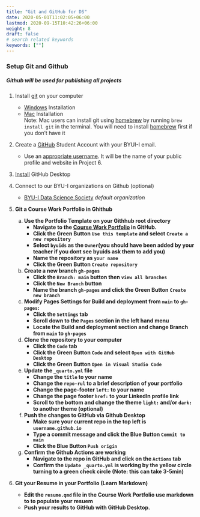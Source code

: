 ```yaml
---
title: "Git and GitHub for DS"
date: 2020-05-01T11:02:05+06:00
lastmod: 2020-09-15T10:42:26+06:00
weight: 8
draft: false
# search related keywords
keywords: [""]
---
```


### Setup Git and Github 
##### Github will be used for publishing all projects

1. Install [git](https://git-scm.com/) on your computer   
    * [Windows](https://git-scm.com/download/win) Installation  
    * [Mac](https://git-scm.com/download/mac) Installation  
        Note: Mac users can install git using [homebrew](https://brew.sh/) by running `brew install git` in the terminal. You will need to install [homebrew](https://brew.sh/) first if you don't have it  

1. Create a [GitHub](https://education.github.com/discount_requests/application) Student Account with your BYUI-I email. 
    * Use an [appropriate username](https://workplace.stackexchange.com/questions/83967/does-my-employer-care-about-my-github-username). It will be the name of your public profile and website in Project 6.  

1. [Install](https://desktop.github.com/) GitHub Desktop

1. Connect to our BYU-I organizations on Github (optional)  
    * [BYU-I Data Science Society](https://posit.byua. edu/connect/#/apps/ef78adcd-d72b-4e3f-ac45-3e5e662fbd73/access) _default organization_  

1. __Git a Course Work Portfolio in Ghithub__
    a.  __Use the Portfolio Template on your Githhub root directory__
        * __Navigate to the [Course Work Portfolio](https://github.com/byuidatascience/course_work_portfolio) in GitHub.__
        * __Click the Green Button `Use this template` and select `Create a new repository`__
        * __Select `byuids` as the `Owner`(you should have been added by your teacher if you dont see byuids ask them to add you)__
        * __Name the repository as `your name`__
        * __Click the Green Button `Create repository`__

    a.  __Create a new branch `gh-pages`__
        * __Click the `Branch: main` button then `view all branches`__
        * __Click the `New Branch` button__
        * __Name the branch `gh-pages` and click the Green Button `Create new branch`__

    a.  __Modify Pages Settings for Build and deployment from `main` to `gh-pages`:__
        * __Click the `Settings` tab__
        * __Scroll down to the `Pages` section in the left hand menu__
        * __Locate the Build and deployment section and change Branch from `main` to `gh-pages`__

    a.  __Clone the repository to your computer__
        * __Click the `Code` tab__
        * __Click the Green Button `Code` and select `Open with GitHub Desktop`__
        * __Click the Green Button `Open in Visual Studio Code`__

    a.  __Update the `_quarto.yml` file__
        * __Change the `title` to your name__
        * __Change the `repo-rul` to a brief description of your portfolio__
        * __Change the page-footer `left:` to your name__
        * __Change the page footer `href:` to your LinkedIn profile link__
        * __Scroll to the bottom and change the theme `light:` and/or `dark:` to another theme (optional)__

    a.  __Push the changes to GitHub via Github Desktop__
        * __Make sure your current repo in the top left is `username.github.io`__
        * __Type a commit message and click the Blue Button `Commit to main`__
        * __Click the Blue Button `Push origin`__

    a.  __Confirm the Github Actions are working__
        * __Navigate to the repo in GitHub and click on the  `Actions` tab__
        * __Confirm the `Update _quarto.yml` is working by the yellow circle turning to a green check circle (Note: this can take 3-5min)__

1. __Git your Resume in your Portfolio (Learn Markdown)__
    * __Edit the `resume.qmd` file in the Course Work Portfolio use markdown to to populate your resuem__
    * __Push your results to GitHub with GitHub Desktop.__  